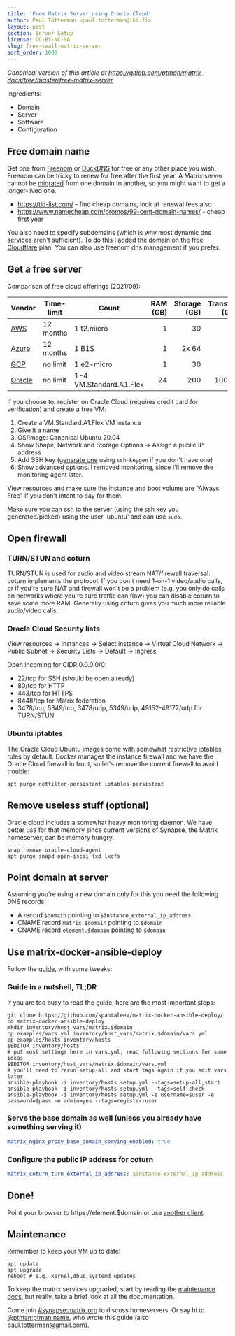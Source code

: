 ```yaml
---
title: 'Free Matrix Server using Oracle Cloud'
author: Paul Tötterman <paul.totterman@iki.fi>
layout: post
section: Server Setup
license: CC-BY-NC-SA
slug: free-small-matrix-server
sort_order: 1000
---
```


*Canonical version of this article at
<https://gitlab.com/ptman/matrix-docs/tree/master/free-matrix-server>*

Ingredients:

- Domain
- Server
- Software
- Configuration

## Free domain name

Get one from [Freenom] or [DuckDNS] for free or any other place you wish.
Freenom can be tricky to renew for free after the first year. A Matrix server
cannot be [migrated] from one domain to another, so you might want to get a
longer-lived one.

- https://tld-list.com/ - find cheap domains, look at renewal fees also
- https://www.namecheap.com/promos/99-cent-domain-names/ - cheap first year

You also need to specify subdomains (which is why most dynamic dns services
aren't sufficient). To do this I added the domain on the free [Cloudflare] plan.
You can also use freenom dns management if you prefer.

[Freenom]: https://www.freenom.com
[DuckDNS]: https://www.duckdns.org/
[Cloudflare]: https://www.cloudflare.com
[migrated]: https://github.com/matrix-org/synapse/issues/1209

## Get a free server

Comparison of free cloud offerings (2021/09):

| Vendor   | Time-limit | Count                    | RAM (GB) | Storage (GB) | Transfer (GB) |
| -------- | ---------- | ----------------------- | -------: | -----------: | ------------: |
| [AWS]    | 12 months  | 1 t2.micro              | 1        | 30           | 15            |
| [Azure]  | 12 months  | 1 B1S                   | 1        | 2x 64        | 15            |
| [GCP]    | no limit   | 1 e2-micro              | 1        | 30           | 1             |
| [Oracle] | no limit   | 1-4 VM.Standard.A1.Flex | 24       | 200          | 10000         |

[AWS]: https://aws.amazon.com/free/
[Azure]: https://azure.microsoft.com/en-us/free/
[GCP]: https://cloud.google.com/free/
[Oracle]: https://www.oracle.com/cloud/free/

If you choose to, register on Oracle Cloud (requires credit card for
verification) and create a free VM:

1. Create a VM.Standard.A1.Flex VM instance
2. Give it a name
3. OS/image: Canonical Ubuntu 20.04
4. Show Shape, Network and Storage Options -> Assign a public IP address
5. Add SSH key ([generate one][sshkey] using `ssh-keygen` if you don't have one)
6. Show advanced options. I removed monitoring, since I'll remove the monitoring
   agent later.

View resources and make sure the instance and boot volume are "Always Free" if
you don't intent to pay for them.

Make sure you can ssh to the server (using the ssh key you generated/picked)
using the user 'ubuntu' and can use `sudo`.

[sshkey]: https://docs.oracle.com/en/cloud/iaas/compute-iaas-cloud/stcsg/generating-ssh-key-pair.html

## Open firewall

### TURN/STUN and coturn

TURN/STUN is used for audio and video stream NAT/firewall traversal. coturn
implements the protocol. If you don't need 1-on-1 video/audio calls, or if
you're sure NAT and firewall won't be a problem (e.g. you only do calls on
networks where you're sure traffic can flow) you can disable coturn to save some
more RAM. Generally using coturn gives you much more reliable audio/video calls.

### Oracle Cloud Security lists

View resources -> Instances -> Select instance -> Virtual Cloud Network ->
Public Subnet -> Security Lists -> Default -> Ingress

Open incoming for CIDR 0.0.0.0/0:
- 22/tcp for SSH (should be open already)
- 80/tcp for HTTP
- 443/tcp for HTTPS
- 8448/tcp for Matrix federation
- 3478/tcp, 5349/tcp, 3478/udp, 5349/udp, 49152-49172/udp for TURN/STUN

### Ubuntu iptables

The Oracle Cloud Ubuntu images come with somewhat restrictive iptables rules by
default. Docker manages the instance firewall and we have the Oracle Cloud
firewall in front, so let's remove the current firewall to avoid trouble:

```shell
apt purge netfilter-persistent iptables-persistent
```

## Remove useless stuff (optional)

Oracle cloud includes a somewhat heavy monitoring daemon. We have better use for
that memory since current versions of Synapse, the Matrix homeserver, can be
memory hungry.

```shell
snap remove oracle-cloud-agent
apt purge snapd open-iscsi lxd lxcfs
```

## Point domain at server

Assuming you're using a new domain only for this you need the following DNS
records:

- A record `$domain` pointing to `$instance_external_ip_address`
- CNAME record `matrix.$domain` pointing to `$domain`
- CNAME record `element.$domain` pointing to `$domain`


## Use matrix-docker-ansible-deploy

Follow the [guide], with some tweaks:

[guide]: https://github.com/spantaleev/matrix-docker-ansible-deploy/blob/master/docs/README.md

### Guide in a nutshell, TL;DR

If you are too busy to read the guide, here are the most important steps:

```shell
git clone https://github.com/spantaleev/matrix-docker-ansible-deploy/
cd matrix-docker-ansible-deploy
mkdir inventory/host_vars/matrix.$domain
cp examples/vars.yml inventory/host_vars/matrix.$domain/vars.yml
cp examples/hosts inventory/hosts
$EDITOR inventory/hosts
# put most settings here in vars.yml, read following sections for some ideas
$EDITOR inventory/host_vars/matrix.$domain/vars.yml
# you'll need to rerun setup-all and start tags again if you edit vars later
ansible-playbook -i inventory/hosts setup.yml --tags=setup-all,start
ansible-playbook -i inventory/hosts setup.yml --tags=self-check
ansible-playbook -i inventory/hosts setup.yml -e username=$user -e password=$pass -e admin=yes --tags=register-user
```

### Serve the base domain as well (unless you already have something serving it)

```yaml
matrix_nginx_proxy_base_domain_serving_enabled: true
```

### Configure the public IP address for coturn

```yaml
matrix_coturn_turn_external_ip_address: $instance_external_ip_address
```

## Done!

Point your browser to https://element.$domain or use [another
client](https://matrix.org/clients).

## Maintenance

Remember to keep your VM up to date!

```shell
apt update
apt upgrade
reboot # e.g. kernel,dbus,systemd updates
```

To keep the matrix services upgraded, start by reading the [maintenance docs],
but really, take a brief look at all the documentation.

[maintenance docs]: https://github.com/spantaleev/matrix-docker-ansible-deploy/blob/master/docs/maintenance-upgrading-services.md

Come join [#synapse:matrix.org](https://matrix.to/#/#synapse:matrix.org) to
discuss homeservers. Or say hi to
[@ptman:ptman.name](https://matrix.to/#/@ptman:ptman.name), who wrote this
guide (also <a
href="mailto:paul.totterman@gmail.com">paul.totterman@gmail.com</a>).
